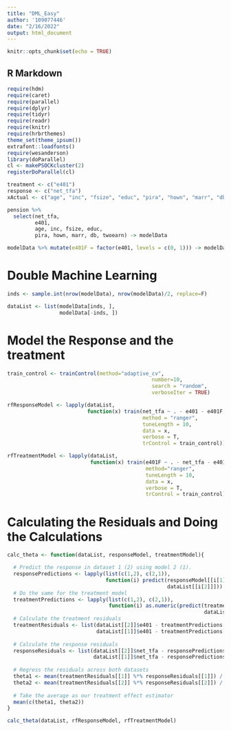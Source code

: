 ```yaml
---
title: "DML_Easy"
author: '109077446'
date: "2/16/2022"
output: html_document
---
```


```r
knitr::opts_chunk$set(echo = TRUE)
```

## R Markdown

```r
require(hdm)
require(caret)
require(parallel)
require(dplyr)
require(tidyr)
require(readr)
require(knitr)
require(hrbrthemes)
theme_set(theme_ipsum())
extrafont::loadfonts()
require(wesanderson)
library(doParallel)
cl <- makePSOCKcluster(2)
registerDoParallel(cl)

```

```r
treatment <- c("e401") 
response <- c("net_tfa")  
xActual <- c("age", "inc", "fsize", "educ", "pira", "hown", "marr", "db", "twoearn")
```

```r
pension %>% 
  select(net_tfa, 
         e401, 
         age, inc, fsize, educ, 
         pira, hown, marr, db, twoearn) -> modelData

modelData %>% mutate(e401F = factor(e401, levels = c(0, 1))) -> modelData
```


# Double Machine Learning

```r
inds <- sample.int(nrow(modelData), nrow(modelData)/2, replace=F)

dataList <- list(modelData[inds, ],
                 modelData[-inds, ])
```

# Model the Response and the treatment

```r
train_control <- trainControl(method="adaptive_cv",
                                               number=10,
                                               search = "random",
                                               verboseIter = TRUE)

rfResponseModel <- lapply(dataList, 
                          function(x) train(net_tfa ~ . - e401 - e401F, 
                                            method = "ranger",
                                            tuneLength = 10,
                                            data = x,
                                            verbose = T,
                                            trControl = train_control))

rfTreatmentModel <- lapply(dataList, 
                           function(x) train(e401F ~ . - net_tfa - e401,
                                             method="ranger",
                                             tuneLength = 10,
                                             data = x, 
                                             verbose = T,
                                             trControl = train_control))
```

# Calculating the Residuals and Doing the Calculations

```r
calc_theta <- function(dataList, responseModel, treatmentModel){

  # Predict the response in dataset 1 (2) using model 2 (1).
  responsePredictions <- lapply(list(c(1,2), c(2,1)), 
                                function(i) predict(responseModel[[i[1]]],
                                                    dataList[[i[2]]]))
  # Do the same for the treatment model
  treatmentPredictions <- lapply(list(c(1,2), c(2,1)), 
                                 function(i) as.numeric(predict(treatmentModel[[i[1]]],
                                                                dataList[[i[2]]])) - 1)
  # Calculate the treatment residuals
  treatmentResiduals <- list(dataList[[2]]$e401 - treatmentPredictions[[1]],
                             dataList[[1]]$e401 - treatmentPredictions[[2]])
  
  # Calculate the response residuals
  responseResiduals <- list(dataList[[2]]$net_tfa - responsePredictions[[1]],
                            dataList[[1]]$net_tfa - responsePredictions[[2]])
  
  # Regress the residuals across both datasets
  theta1 <- mean(treatmentResiduals[[1]] %*% responseResiduals[[1]]) / mean(treatmentResiduals[[1]] %*% dataList[[2]]$e401)
  theta2 <- mean(treatmentResiduals[[2]] %*% responseResiduals[[2]]) / mean(treatmentResiduals[[2]] %*% dataList[[1]]$e401)
  
  # Take the average as our treatment effect estimator 
  mean(c(theta1, theta2))
}

calc_theta(dataList, rfResponseModel, rfTreatmentModel)
```

